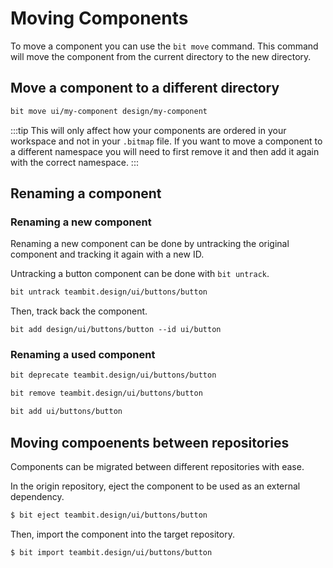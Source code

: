 # Moving Components

To move a component you can use the `bit move` command. This command will move the component from the current directory to the new directory.

## Move a component to a different directory

```bash
bit move ui/my-component design/my-component
```

:::tip
This will only affect how your components are ordered in your workspace and not in your `.bitmap` file. If you want to move a component to a different namespace you will need to first remove it and then add it again with the correct namespace.
:::

## Renaming a component

### Renaming a new component

Renaming a new component can be done by untracking the original component and tracking it again with a new ID.

Untracking a button component can be done with `bit untrack`.

```bash
bit untrack teambit.design/ui/buttons/button
```

Then, track back the component.

```
bit add design/ui/buttons/button --id ui/button
```

### Renaming a used component

```bash
bit deprecate teambit.design/ui/buttons/button
```

```bash
bit remove teambit.design/ui/buttons/button
```

```bash
bit add ui/buttons/button
```

## Moving compoenents between repositories

Components can be migrated between different repositories with ease.

In the origin repository, eject the component to be used as an external dependency.

```bash
$ bit eject teambit.design/ui/buttons/button
```

Then, import the component into the target repository.

```bash
$ bit import teambit.design/ui/buttons/button
```
